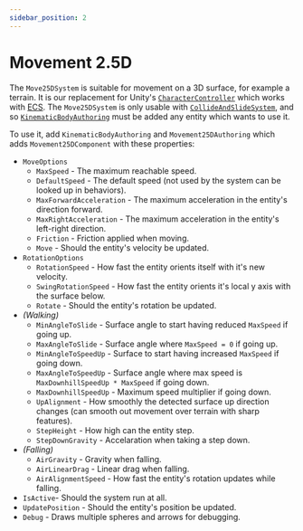 ```yaml
---
sidebar_position: 2
---
```



# Movement 2.5D 

The `Move25DSystem` is suitable for movement on a 3D surface, for example a terrain. It is our replacement for Unity's [`CharacterController`](https://docs.unity3d.com/ScriptReference/CharacterController.html) which works with [ECS](https://docs.unity3d.com/Packages/com.unity.entities@1.3/manual/index.html). The `Move25DSystem` is only usable with [`CollideAndSlideSystem`](/docs/documentation-defaults/movement/collision-resolution), and so [`KinematicBodyAuthoring`](/docs/documentation-defaults/movement/collision-resolution) must be added any entity which wants to use it.

To use it, add `KinematicBodyAuthoring` and `Movement25DAuthoring` which adds `Movement25DComponent` with these properties:

- `MoveOptions`
    - `MaxSpeed` - The maximum reachable speed.
    - `DefaultSpeed` - The default speed (not used by the system can be looked up in behaviors).
    - `MaxForwardAcceleration` - The maximum acceleration in the entity's direction forward.
    - `MaxRightAcceleration` - The maximum acceleration in the entity's left-right direction.
    - `Friction` - Friction applied when moving.
    - `Move` - Should the entity's velocity be updated.
- `RotationOptions`
    - `RotationSpeed` - How fast the entity orients itself with it's new velocity.
    - `SwingRotationSpeed` - How fast the entity orients it's local y axis with the surface below.
    - `Rotate` - Should the entity's rotation be updated.
- *(Walking)*
    - `MinAngleToSlide` - Surface angle to start having reduced `MaxSpeed` if going up.
    - `MaxAngleToSlide` - Surface angle where `MaxSpeed = 0` if going up.
    - `MinAngleToSpeedUp` - Surface to start having increased `MaxSpeed` if going down.
    - `MaxAngleToSpeedUp` - Surface angle where max speed is `MaxDownhillSpeedUp * MaxSpeed` if going down.
    - `MaxDownhillSpeedUp` - Maximum speed multiplier if going down.
    - `UpAlignment` - How smoothly the detected surface up direction changes (can smooth out movement over terrain with sharp features).
    - `StepHeight` - How high can the entity step.
    - `StepDownGravity` - Accelaration when taking a step down.
- *(Falling)*
    - `AirGravity` - Gravity when falling.
    - `AirLinearDrag` - Linear drag when falling.
    - `AirAlignmentSpeed` - How fast the entity's rotation updates while falling.
- `IsActive`- Should the system run at all.
- `UpdatePosition` - Should the entity's position be updated.
- `Debug` - Draws multiple spheres and arrows for debugging.